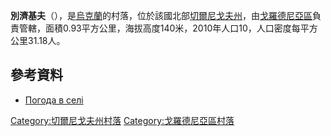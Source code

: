 {{coord|51|48|48|N|31|20|16|E|scale:100000|display=title}}

'''別濟基夫'''（{{lang-uk|Безиків}}），是[[烏克蘭|烏克蘭]]的村落，位於該國北部[[切爾尼戈夫州|切爾尼戈夫州]]，由[[戈羅德尼亞區|戈羅德尼亞區]]負責管轄，面積0.93平方公里，海拔高度140米，2010年人口10，人口密度每平方公里31.18人。

==參考資料==
*[http://weather.in.ua/ua/chernigovskaja/797 Погода в селі ]{{Wayback|url=http://weather.in.ua/ua/chernigovskaja/797 |date=20111220122349 }}

[[Category:切爾尼戈夫州村落|Category:切爾尼戈夫州村落]]
[[Category:戈羅德尼亞區村落|Category:戈羅德尼亞區村落]]


{{Chernihiv-geo-stub}}